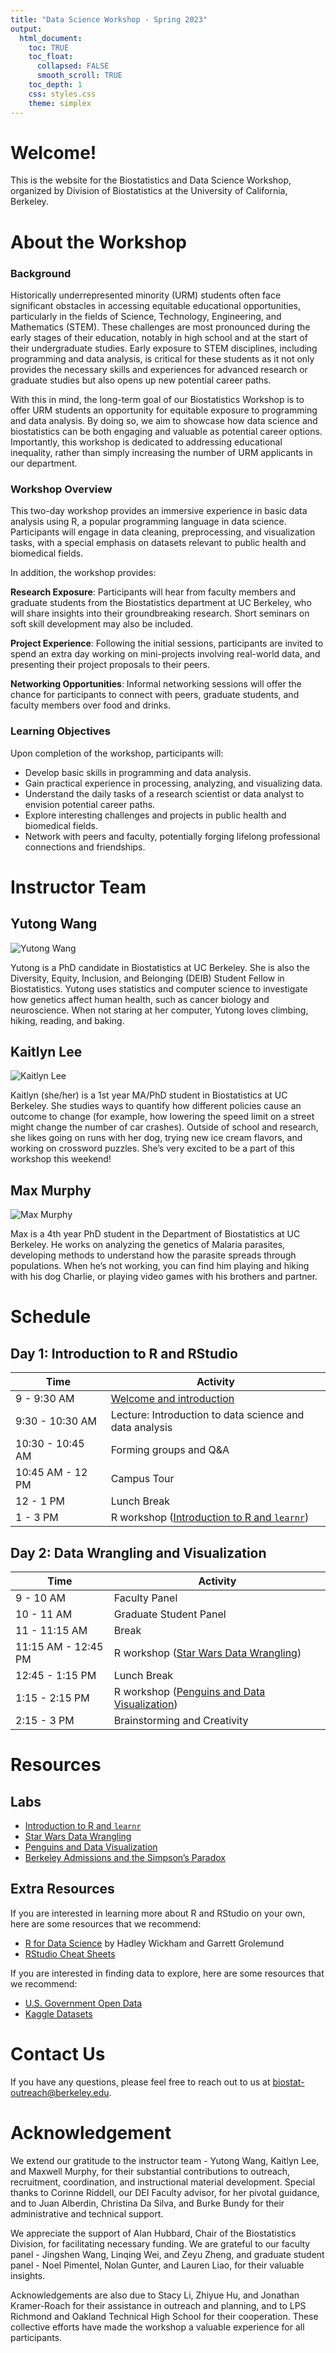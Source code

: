 ```yaml
---
title: "Data Science Workshop - Spring 2023"
output: 
  html_document:
    toc: TRUE
    toc_float:
      collapsed: FALSE
      smooth_scroll: TRUE
    toc_depth: 1
    css: styles.css
    theme: simplex
---
```


# Welcome!

This is the website for the Biostatistics and Data Science Workshop, organized by Division of Biostatistics at the University of California, Berkeley.

# About the Workshop

### Background

Historically underrepresented minority (URM) students often face significant obstacles in accessing equitable educational opportunities, particularly in the fields of Science, Technology, Engineering, and Mathematics (STEM). These challenges are most pronounced during the early stages of their education, notably in high school and at the start of their undergraduate studies. Early exposure to STEM disciplines, including programming and data analysis, is critical for these students as it not only provides the necessary skills and experiences for advanced research or graduate studies but also opens up new potential career paths.

With this in mind, the long-term goal of our Biostatistics Workshop is to offer URM students an opportunity for equitable exposure to programming and data analysis. By doing so, we aim to showcase how data science and biostatistics can be both engaging and valuable as potential career options. Importantly, this workshop is dedicated to addressing educational inequality, rather than simply increasing the number of URM applicants in our department.

### Workshop Overview

This two-day workshop provides an immersive experience in basic data analysis using R, a popular programming language in data science. Participants will engage in data cleaning, preprocessing, and visualization tasks, with a special emphasis on datasets relevant to public health and biomedical fields.

In addition, the workshop provides:

**Research Exposure**: Participants will hear from faculty members and graduate students from the Biostatistics department at UC Berkeley, who will share insights into their groundbreaking research. Short seminars on soft skill development may also be included.

**Project Experience**: Following the initial sessions, participants are invited to spend an extra day working on mini-projects involving real-world data, and presenting their project proposals to their peers.

**Networking Opportunities**: Informal networking sessions will offer the chance for participants to connect with peers, graduate students, and faculty members over food and drinks.

### Learning Objectives

Upon completion of the workshop, participants will:

- Develop basic skills in programming and data analysis.
- Gain practical experience in processing, analyzing, and visualizing data.
- Understand the daily tasks of a research scientist or data analyst to envision potential career paths.
- Explore interesting challenges and projects in public health and biomedical fields.
- Network with peers and faculty, potentially forging lifelong professional connections and friendships.

# Instructor Team {.tabset .tabset-fade .tabset-pills}

## Yutong Wang

::: profile-pic
<img src="assets/yutongwang.JPG" alt="Yutong Wang"/>
:::

Yutong is a PhD candidate in Biostatistics at UC Berkeley. She is also the Diversity, Equity, Inclusion, and Belonging (DEIB) Student Fellow in Biostatistics. Yutong uses statistics and computer science to investigate how genetics affect human health, such as cancer biology and neuroscience. When not staring at her computer, Yutong loves climbing, hiking, reading, and baking.

## Kaitlyn Lee

::: profile-pic
<img src="assets/kaitlynlee.jpeg" alt="Kaitlyn Lee"/>
:::

Kaitlyn (she/her) is a 1st year MA/PhD student in Biostatistics at UC Berkeley. She studies ways to quantify how different policies cause an outcome to change (for example, how lowering the speed limit on a street might change the number of car crashes). Outside of school and research, she likes going on runs with her dog, trying new ice cream flavors, and working on crossword puzzles. She's very excited to be a part of this workshop this weekend!

## Max Murphy

::: profile-pic
<img src="assets/maxmurphy_c.jpg" alt="Max Murphy"/>
:::

Max is a 4th year PhD student in the Department of Biostatistics at UC Berkeley. He works on analyzing the genetics of Malaria parasites, developing methods to understand how the parasite spreads through populations. When he's not working, you can find him playing and hiking with his dog Charlie, or playing video games with his brothers and partner.

# Schedule

## Day 1: Introduction to R and RStudio

| Time             | Activity                                                                                                  |
|----------------------|-------------------------------------------------|
| 9 - 9:30 AM      | [Welcome and introduction](https://docs.google.com/presentation/d/1ubmW3tSswlPLCWKNndFRzxaO2RpYvOn8GHcgLclTNcI/edit?usp=sharing)                                                                                  |
| 9:30 - 10:30 AM  | Lecture: Introduction to data science and data analysis |
| 10:30 - 10:45 AM | Forming groups and Q&A                                                                                    |
| 10:45 AM - 12 PM | Campus Tour                                                                                               |
| 12 - 1 PM        | Lunch Break                                                                                               |
| 1 - 3 PM         | R workshop ([Introduction to R and `learnr`](https://biostat-workshop-s23.fly.dev/intro-r/){target="_blank"})                                                               |

## Day 2: Data Wrangling and Visualization

| Time                | Activity                                     |
|---------------------|----------------------------------------------|
| 9 - 10 AM           | Faculty Panel                                |
| 10 - 11 AM          | Graduate Student Panel                       |
| 11 - 11:15 AM       | Break                                        |
| 11:15 AM - 12:45 PM | R workshop ([Star Wars Data Wrangling](https://biostat-workshop-s23.fly.dev/star-wars/){target="_blank"})        |
| 12:45 - 1:15 PM     | Lunch Break                                  |
| 1:15 - 2:15 PM      | R workshop ([Penguins and Data Visualization](https://biostat-workshop-s23.fly.dev/penguins/){target="_blank"}) |
| 2:15 - 3 PM         | Brainstorming and Creativity                 |

# Resources

## Labs

-   [Introduction to R and `learnr`](https://biostat-workshop-s23.fly.dev/intro-r/){target="_blank"}
-   [Star Wars Data Wrangling](https://biostat-workshop-s23.fly.dev/star-wars/){target="_blank"}
-   [Penguins and Data Visualization](https://biostat-workshop-s23.fly.dev/penguins/){target="_blank"}
-   [Berkeley Admissions and the Simpson's Paradox](https://biostat-workshop-s23.fly.dev/berkeley-admissions/){target="_blank"}

## Extra Resources

If you are interested in learning more about R and RStudio on your own, here are some resources that we recommend:

-   [R for Data Science](https://r4ds.hadley.nz/) by Hadley Wickham and Garrett Grolemund
-   [RStudio Cheat Sheets](https://rstudio.com/resources/cheatsheets/)

If you are interested in finding data to explore, here are some resources that we recommend:

-   [U.S. Government Open Data](https://www.data.gov/)
-   [Kaggle Datasets](https://www.kaggle.com/datasets)

# Contact Us

If you have any questions, please feel free to reach out to us at [biostat-outreach\@berkeley.edu](mailto:biostat-outreach@berkeley.edu).

# Acknowledgement

We extend our gratitude to the instructor team - Yutong Wang, Kaitlyn Lee, and Maxwell Murphy, for their substantial contributions to outreach, recruitment, coordination, and instructional material development. Special thanks to Corinne Riddell, our DEI Faculty advisor, for her pivotal guidance, and to Juan Alberdin, Christina Da Silva, and Burke Bundy for their administrative and technical support.

We appreciate the support of Alan Hubbard, Chair of the Biostatistics Division, for facilitating necessary funding. We are grateful to our faculty panel - Jingshen Wang, Linqing Wei, and Zeyu Zheng, and graduate student panel - Noel Pimentel, Nolan Gunter, and Lauren Liao, for their valuable insights.

Acknowledgements are also due to Stacy Li, Zhiyue Hu, and Jonathan Kramer-Roach for their assistance in outreach and planning, and to LPS Richmond and Oakland Technical High School for their cooperation. These collective efforts have made the workshop a valuable experience for all participants.
